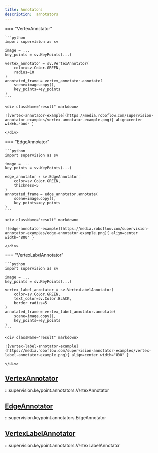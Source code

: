 ```yaml
---
title: Annotators
description:  annotators
---
```


=== "VertexAnnotator"

    ```python
    import supervision as sv

    image = ...
    key_points = sv.KeyPoints(...)

    vertex_annotator = sv.VertexAnnotator(
        color=sv.Color.GREEN,
        radius=10
    )
    annotated_frame = vertex_annotator.annotate(
        scene=image.copy(),
        key_points=key_points
    )
    ```

    <div className="result" markdown>

    ![vertex-annotator-example](https://media.roboflow.com/supervision-annotator-examples/vertex-annotator-example.png){ align=center width="800" }

    </div>

=== "EdgeAnnotator"

    ```python
    import supervision as sv

    image = ...
    key_points = sv.KeyPoints(...)

    edge_annotator = sv.EdgeAnnotator(
        color=sv.Color.GREEN,
        thickness=5
    )
    annotated_frame = edge_annotator.annotate(
        scene=image.copy(),
        key_points=key_points
    )
    ```

    <div className="result" markdown>

    ![edge-annotator-example](https://media.roboflow.com/supervision-annotator-examples/edge-annotator-example.png){ align=center width="800" }

    </div>

=== "VertexLabelAnnotator"

    ```python
    import supervision as sv

    image = ...
    key_points = sv.KeyPoints(...)

    vertex_label_annotator = sv.VertexLabelAnnotator(
        color=sv.Color.GREEN,
        text_color=sv.Color.BLACK,
        border_radius=5
    )
    annotated_frame = vertex_label_annotator.annotate(
        scene=image.copy(),
        key_points=key_points
    )
    ```

    <div className="result" markdown>

    ![vertex-label-annotator-example](https://media.roboflow.com/supervision-annotator-examples/vertex-label-annotator-example.png){ align=center width="800" }

    </div>

<div className="md-typeset">
  <h2><a href="#supervision.keypoint.annotators.VertexAnnotator">VertexAnnotator</a></h2>
</div>

:::supervision.keypoint.annotators.VertexAnnotator

<div className="md-typeset">
  <h2><a href="#supervision.keypoint.annotators.EdgeAnnotator">EdgeAnnotator</a></h2>
</div>

:::supervision.keypoint.annotators.EdgeAnnotator

<div className="md-typeset">
  <h2><a href="#supervision.keypoint.annotators.VertexLabelAnnotator">VertexLabelAnnotator</a></h2>
</div>

:::supervision.keypoint.annotators.VertexLabelAnnotator